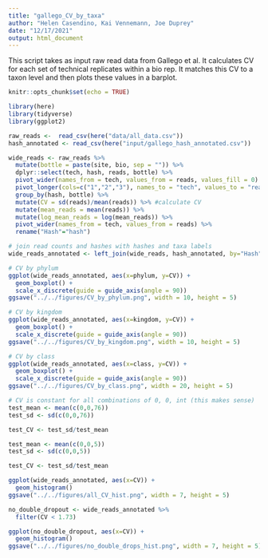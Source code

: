 ```yaml
---
title: "gallego_CV_by_taxa"
author: "Helen Casendino, Kai Vennemann, Joe Duprey"
date: "12/17/2021"
output: html_document
---
```


This script takes as input raw read data from Gallego et al.
It calculates CV for each set of technical replicates within a bio rep.
It matches this CV to a taxon level and then plots these values in a 
barplot. 

```r
knitr::opts_chunk$set(echo = TRUE)

library(here)
library(tidyverse)
library(ggplot2)
```


```r
raw_reads <-  read_csv(here("data/all_data.csv"))
hash_annotated <- read_csv(here("input/gallego_hash_annotated.csv"))
```

```r
wide_reads <- raw_reads %>% 
  mutate(bottle = paste(site, bio, sep = "")) %>%
  dplyr::select(tech, hash, reads, bottle) %>%
  pivot_wider(names_from = tech, values_from = reads, values_fill = 0) %>% #fill non-detections with zero, then data to longform
  pivot_longer(cols=c("1","2","3"), names_to = "tech", values_to = "reads") %>%
  group_by(hash, bottle) %>%
  mutate(CV = sd(reads)/mean(reads)) %>% #calculate CV 
  mutate(mean_reads = mean(reads)) %>%
  mutate(log_mean_reads = log(mean_reads)) %>%
  pivot_wider(names_from = tech, values_from = reads) %>%
  rename("Hash"="hash") 

# join read counts and hashes with hashes and taxa labels
wide_reads_annotated <- left_join(wide_reads, hash_annotated, by="Hash")

# CV by phylum
ggplot(wide_reads_annotated, aes(x=phylum, y=CV)) +
  geom_boxplot() +
  scale_x_discrete(guide = guide_axis(angle = 90))
ggsave("../../figures/CV_by_phylum.png", width = 10, height = 5)

# CV by kingdom
ggplot(wide_reads_annotated, aes(x=kingdom, y=CV)) +
  geom_boxplot() +
  scale_x_discrete(guide = guide_axis(angle = 90))
ggsave("../../figures/CV_by_kingdom.png", width = 10, height = 5)

# CV by class
ggplot(wide_reads_annotated, aes(x=class, y=CV)) +
  geom_boxplot() +
  scale_x_discrete(guide = guide_axis(angle = 90))
ggsave("../../figures/CV_by_class.png", width = 20, height = 5)

```
```r
# CV is constant for all combinations of 0, 0, int (this makes sense)
test_mean <- mean(c(0,0,76))
test_sd <- sd(c(0,0,76))

test_CV <- test_sd/test_mean

test_mean <- mean(c(0,0,5))
test_sd <- sd(c(0,0,5))

test_CV <- test_sd/test_mean
```

```r
ggplot(wide_reads_annotated, aes(x=CV)) + 
  geom_histogram()
ggsave("../../figures/all_CV_hist.png", width = 7, height = 5)

no_double_dropout <- wide_reads_annotated %>%
  filter(CV < 1.73)

ggplot(no_double_dropout, aes(x=CV)) + 
  geom_histogram()
ggsave("../../figures/no_double_drops_hist.png", width = 7, height = 5)


```
